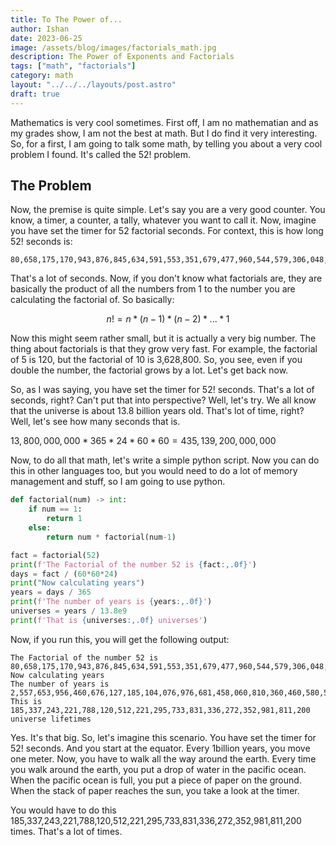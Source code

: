 ```yaml
---
title: To The Power of...
author: Ishan
date: 2023-06-25
image: /assets/blog/images/factorials_math.jpg
description: The Power of Exponents and Factorials
tags: ["math", "factorials"]
category: math
layout: "../../../layouts/post.astro"
draft: true
---
```


Mathematics is very cool sometimes.
First off, I am no mathematian and as my grades show, I am not the best at math.
But I do find it very interesting.
So, for a first, I am going to talk some math, by telling you about a very 
cool problem I found. It's called the 52! problem.

## The Problem

Now, the premise is quite simple. Let's say you are a very good counter.
You know, a timer, a counter, a tally, whatever you want to call it.
Now, imagine you have set the timer for 52 factorial seconds.
For context, this is how long 52! seconds is:

```
80,658,175,170,943,876,845,634,591,553,351,679,477,960,544,579,306,048,386,139,594,686,464
```

That's a lot of seconds.
Now, if you don't know what factorials are, they are basically the product of
all the numbers from 1 to the number you are calculating the factorial of.
So basically:

$$
n! = n * (n-1) * (n-2) * ... * 1
$$

Now this might seem rather small, but it is actually a very big number.
The thing about factorials is that they grow very fast.
For example, the factorial of 5 is 120, 
but the factorial of 10 is 3,628,800.
So, you see, even if you double the number, the factorial grows by a lot.
Let's get back now.

So, as I was saying, you have set the timer for 52! seconds.
That's a lot of seconds, right?
Can't put that into perspective? Well, let's try.
We all know that the universe is about 13.8 billion years old.
That's lot of time, right? Well, let's see how many seconds that is.

$13,800,000,000 * 365 * 24 * 60 * 60 = 435,139,200,000,000$

Now, to do all that math, let's write a simple python script.
Now you can do this in other languages too, but you would need to do
a lot of memory management and stuff, so I am going to use python.

```python
def factorial(num) -> int:
    if num == 1:
        return 1
    else:
        return num * factorial(num-1)

fact = factorial(52)
print(f'The Factorial of the number 52 is {fact:,.0f}')
days = fact / (60*60*24)
print("Now calculating years")
years = days / 365
print(f'The number of years is {years:,.0f}')
universes = years / 13.8e9
print(f'That is {universes:,.0f} universes')
```

Now, if you run this, you will get the following output:

```
The Factorial of the number 52 is 80,658,175,170,943,876,845,634,591,553,351,679,477,960,544,579,306,048,386,139,594,686,464
Now calculating years
The number of years is 2,557,653,956,460,676,127,185,104,076,976,681,458,060,810,360,460,580,598,317,056
This is 185,337,243,221,788,120,512,221,295,733,831,336,272,352,981,811,200 universe lifetimes
```

Yes. It's that big.
So, let's imagine this scenario.
You have set the timer for 52! seconds.
And you start at the equator.
Every 1billion years, you move one meter.
Now, you have to walk all the way around the earth.
Every time you walk around the earth, you put a drop of water in the pacific ocean.
When the pacific ocean is full, you put a piece of paper on the ground.
When the stack of paper reaches the sun, you take a look at the timer.

You would have to do this 185,337,243,221,788,120,512,221,295,733,831,336,272,352,981,811,200 times.
That's a lot of times.
